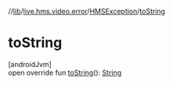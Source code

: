 //[lib](../../../index)/[live.hms.video.error](../index)/[HMSException](index)/[toString](to-string)

# toString

[androidJvm]\
open override fun [toString](to-string)(): [String](https://kotlinlang.org/api/latest/jvm/stdlib/kotlin/-string/index.html)
